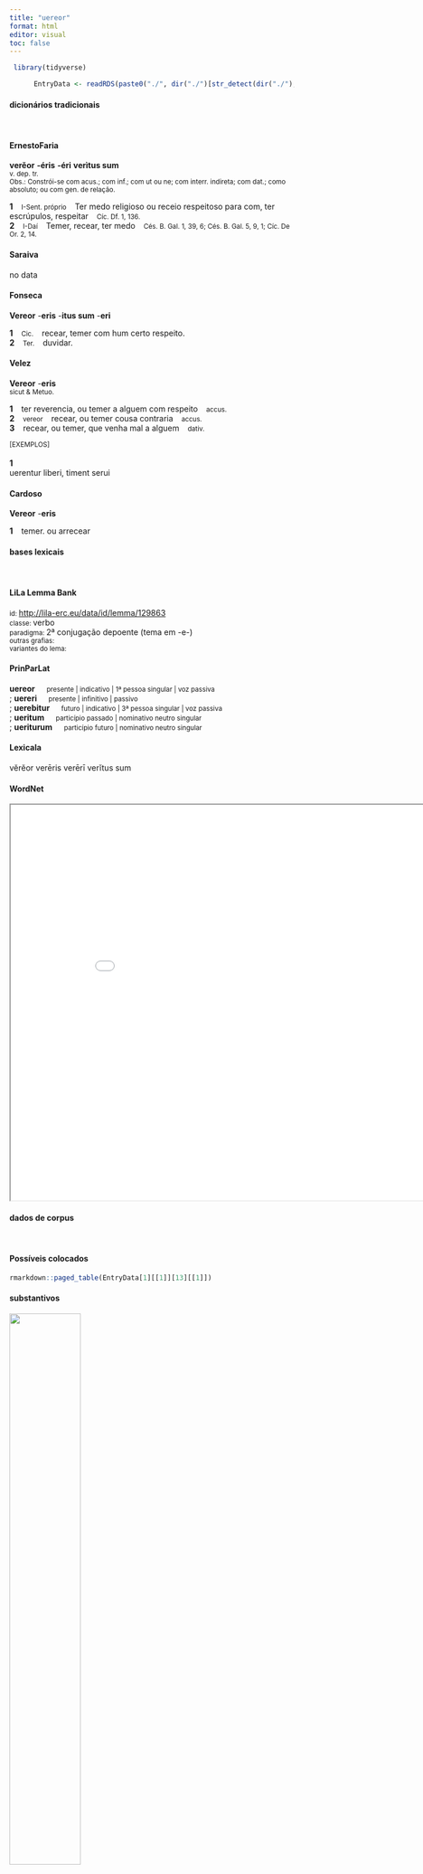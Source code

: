 ```yaml
---
title: "uereor"
format: html
editor: visual
toc: false
---
```



```r
 library(tidyverse) 

      EntryData <- readRDS(paste0("./", dir("./")[str_detect(dir("./"), "_xx117-101-114-101-111-114xx_.rds")]))

```


#### dicionários tradicionais

&emsp;




::: panel-tabset

#### ErnestoFaria

<b>verĕor</b> <b>-éris</b> <b>-éri</b> <b>verìtus sum</b> <br> <small>v. dep. tr.</small> <br> <small>Obs.: Constrói-se com acus.; com inf.; com ut ou ne; com interr. indireta; com dat.; como absoluto; ou com gen. de relação.</small>   <p> <b>1</b> &ensp; <small>I-Sent. próprio</small> &ensp; Ter medo religioso ou receio respeitoso para com, ter escrúpulos, respeitar &ensp; <small>Cíc. Df. 1, 136.</small> <br> <b>2</b> &ensp; <small>I-Daí</small> &ensp; Temer, recear, ter medo &ensp; <small>Cés. B. Gal. 1, 39, 6; Cés. B. Gal. 5, 9, 1; Cíc. De Or. 2, 14.</small> </p>




#### Saraiva

no data




#### Fonseca

<b>Vereor</b> -<b>eris</b> -<b>itus sum</b> -<b>eri</b>   <p> <b>1</b> &ensp; <small>Cic.</small> &ensp; recear, temer com hum certo respeito. <br> <b>2</b> &ensp; <small>Ter.</small> &ensp; duvidar. </p>




#### Velez

<b>Vereor</b> -<b>eris</b> <br> <small>sicut & Metuo.</small>   <p> <b>1</b> &ensp; ter reverencia, ou temer a alguem com respeito &ensp; <small>accus.</small> <br> <b>2</b> &ensp; <small>vereor</small> &ensp; recear, ou temer cousa contraria &ensp; <small>accus.</small> <br> <b>3</b> &ensp; recear, ou temer, que venha mal a alguem &ensp; <small>dativ.</small> </p>   <p><small>[EXEMPLOS]</small><br> <br><b>1</b><br>uerentur liberi, timent serui </p>




#### Cardoso

<b>Vereor</b> -<b>eris</b>   <p> <b>1</b> &ensp; temer. ou arrecear </p>


:::



#### bases lexicais

&emsp;






::: panel-tabset

#### LiLa Lemma Bank

<small> id: </small> <a href=' http://lila-erc.eu/data/id/lemma/129863 ' target="_blank"> http://lila-erc.eu/data/id/lemma/129863 </a> <br>
<small> classe: </small> verbo    <br>
<small> paradigma: </small> 2ª conjugação depoente (tema em -e-) <br>
<small> outras grafias: </small>  <br>
<small> variantes do lema: </small>  <br>





#### PrinParLat

<b> uereor </b>&emsp;<small> presente | indicativo | 1ª pessoa singular | voz passiva </small><br>
; <b> uereri </b>&emsp;<small> presente | infinitivo | passivo </small><br>
; <b> uerebitur </b>&emsp;<small> futuro | indicativo | 3ª pessoa singular | voz passiva </small><br>
; <b> ueritum </b>&emsp;<small> particípio passado | nominativo neutro singular </small><br>
; <b> ueriturum </b>&emsp;<small> particípio futuro | nominativo neutro singular </small><br>





#### Lexicala

vĕrĕor 
 verēris 
 verērī 
 verĭtus sum




#### WordNet

<iframe width='900' height='700' src='Media/Tree__xx117-101-114-101-111-114xx__sem_type_lexemes_pt.html'>

</iframe>


:::



#### dados de corpus

&emsp;




::: panel-tabset

#### Possíveis colocados

```r

rmarkdown::paged_table(EntryData[1][[1]][13][[1]])

```


#### substantivos

![](./Media/wordcloud__xx117-101-114-101-111-114xx__BY_collocate_scoreSUBST.webp){width=50% fig-alt='This chart plots collocate by scoreSUBST, for the headword uereor here are all the values plotted: collocate: ne; scoreSUBST: 0. collocate: quod; scoreSUBST: 0. collocate: enim; scoreSUBST: 0. collocate: iam; scoreSUBST: 0. collocate: sed; scoreSUBST: 0. collocate: non; scoreSUBST: 0'}




#### adjetivos

![](./Media/wordcloud__xx117-101-114-101-111-114xx__BY_collocate_scoreADJ.webp){width=50% fig-alt='This chart plots collocate by scoreADJ, for the headword uereor here are all the values plotted: collocate: ne; scoreADJ: 0. collocate: quod; scoreADJ: 0. collocate: enim; scoreADJ: 0. collocate: iam; scoreADJ: 0. collocate: sed; scoreADJ: 0. collocate: non; scoreADJ: 0'}




#### verbos

![](./Media/wordcloud__xx117-101-114-101-111-114xx__BY_collocate_scoreVERBO.webp){width=50% fig-alt='This chart plots collocate by scoreVERBO, for the headword uereor here are all the values plotted: collocate: ne; scoreVERBO: 0. collocate: quod; scoreVERBO: 0. collocate: enim; scoreVERBO: 0. collocate: iam; scoreVERBO: 0. collocate: sed; scoreVERBO: 0. collocate: non; scoreVERBO: 0'}




#### advérbios

![](./Media/wordcloud__xx117-101-114-101-111-114xx__BY_collocate_scoreADV.webp){width=50% fig-alt='This chart plots collocate by scoreADV, for the headword uereor here are all the values plotted: collocate: ne; scoreADV: 0. collocate: quod; scoreADV: 0. collocate: enim; scoreADV: 2. collocate: iam; scoreADV: 2. collocate: sed; scoreADV: 0. collocate: non; scoreADV: 2'}




#### preposições e conjunções

![](./Media/wordcloud__xx117-101-114-101-111-114xx__BY_collocate_scoreFUNC.webp){width=50% fig-alt='This chart plots collocate by scoreFUNC, for the headword uereor here are all the values plotted: collocate: ne; scoreFUNC: 50. collocate: quod; scoreFUNC: 20. collocate: enim; scoreFUNC: 0. collocate: iam; scoreFUNC: 0. collocate: sed; scoreFUNC: 0. collocate: non; scoreFUNC: 0'}


:::



::: panel-tabset

#### ExemplosTraduzidos

<p> ne metu necesse sit iis uti <b>vereor</b> <br> <small> Cic.Att.2.19.2 <br> temo que lhes seja necessário recorrer ao medo. <small> [JDD, de outra edição] </small> </small> </p>
; <p> <b>vereor</b> enim ne dum defendam meos non parcam tuis <br> <small> Cic.Att.1.17.3 <br> pois receio que, defendendo os meus, eu não poupe os teus. <small> [JDD] </small> </small> </p>
; <p> sed <b>vereor</b> ne hoc quod infectum est serpat longius <br> <small> Cic.Att.1.13.3 <br> mas temo que o que está infectado se propague muito mais. <small> [JDD] </small> </small> </p>
; <p> sed <b>vereor</b> ne hos tamen tenere potuerimus tribunos plebis amiserimus <br> <small> Cic.Att.3.24.2 <br> Mas eu receio que tenhamos podido manter estes e tenhamos perdido os tribunos da plebe. <small> [JDD, de outra edição] </small> </small> </p>
; <p> sed <b>uereri</b> debeo ne tam longas epistulas peius quam mortem oderis <br> <small> Sen.Ep.30.18 <br> 18 Mas devo recear que mais do que a morte odeias cartas tão longas. <small> [JDD] </small> </small> </p>
; <p> quod si furore atque amentia impulsus bellum intulisset quid tandem <b>uererentur</b> <br> <small> Caes.Gal.1.40.4 <br> Mas se, impelido pelo furor e pela insensatez, trouxesse a guerra, o que afinal receavam? <small> [JDD, de outra edição] </small> </small> </p>
; <p> <b>vereor</b> enim ne re iam desperata legas ut haec mea diligentia miserabilis tibi aliis inridenda videatur <br> <small> Cic.Att.3.23.4 <br> pois receio que leias, quando meu caso já for sem esperança, de modo que esta minha preocupação pareça lastimável para ti, risível para os outros. <small> [JDD, de outra edição] </small> </small> </p>





#### Frequência por autor

![](./Media/barchart__xx117-101-114-101-111-114xx__lemma_BY_author_Frequencies.webp){width=50% fig-alt='This charts plots the frequency of lemma by author_Frequencies. The Cicero subcorpus registers the highest normalized frequency, with the value of 4.11 and an absolute frequency of 66. The Caesar subcorpus follows, with a normalized frequency of 3.78 and an absolute frequency of 10. the subcorpus with the least normalized frequency is Suetonius with the normalized value of 0 and an absolute freqeuncy of 0. here are all the values: subcorpus: Caesar ; normalized frequency: 10 ; absolute frequency: 3.77672029609487. subcorpus: Cicero ; normalized frequency: 66 ; absolute frequency: 4.11153472377962. subcorpus: Horatius ; normalized frequency: 2 ; absolute frequency: 1.77604120415594. subcorpus: Ovidius ; normalized frequency: 1 ; absolute frequency: 1.71585449553878. subcorpus: Phaedrus ; normalized frequency: 1 ; absolute frequency: 1.5181417944436. subcorpus: Sallustius ; normalized frequency: 1 ; absolute frequency: 0.927557740469344. subcorpus: Seneca ; normalized frequency: 11 ; absolute frequency: 2.05296653664545. subcorpus: Suetonius ; normalized frequency: 0 ; absolute frequency: 0. subcorpus: Tacitus ; normalized frequency: 1 ; absolute frequency: 3.43288705801579. subcorpus: Vergilius ; normalized frequency: 1 ; absolute frequency: 1.93050193050193. subcorpus: Hieronymus ; normalized frequency: 0 ; absolute frequency: 0'}




#### Frequência por gênero

![](./Media/barchart__xx117-101-114-101-111-114xx__lemma_BY_genre_Frequencies.webp){width=50% fig-alt='This charts plots the frequency of lemma by genre_Frequencies. The Prosa.epistolográfica subcorpus registers the highest normalized frequency, with the value of 7.42 and an absolute frequency of 28. The Prosa.filosófica subcorpus follows, with a normalized frequency of 3.29 and an absolute frequency of 20. the subcorpus with the least normalized frequency is Poesia.trágica with the normalized value of 0 and an absolute freqeuncy of 0. here are all the values: subcorpus: Prosa.histórica ; normalized frequency: 12 ; absolute frequency: 2.92120061345213. subcorpus: Prosa.filosófica ; normalized frequency: 20 ; absolute frequency: 3.29483863527784. subcorpus: Prosa.oratória ; normalized frequency: 29 ; absolute frequency: 2.78436530872851. subcorpus: Prosa.epistolográfica ; normalized frequency: 28 ; absolute frequency: 7.41938048172978. subcorpus: Poesia.lírica ; normalized frequency: 2 ; absolute frequency: 1.68251030537562. subcorpus: Poesia.didática ; normalized frequency: 2 ; absolute frequency: 1.69649673424379. subcorpus: Poesia.trágica ; normalized frequency: 0 ; absolute frequency: 0. subcorpus: Poesia.épica ; normalized frequency: 1 ; absolute frequency: 1.93050193050193. subcorpus: Prosa.ficcional ; normalized frequency: 0 ; absolute frequency: 0'}




#### Frequência por século

![](./Media/barchart__xx117-101-114-101-111-114xx__lemma_BY_period_Frequencies.webp){width=50% fig-alt='This charts plots the frequency of lemma by period_Frequencies. The I.a.C. subcorpus registers the highest normalized frequency, with the value of 3.72 and an absolute frequency of 80. The I.d.C. subcorpus follows, with a normalized frequency of 1.99 and an absolute frequency of 13. the subcorpus with the least normalized frequency is IV.d.C. with the normalized value of 0 and an absolute freqeuncy of 0. here are all the values: subcorpus: I.a.C. ; normalized frequency: 80 ; absolute frequency: 3.72352804282057. subcorpus: I.d.C. ; normalized frequency: 13 ; absolute frequency: 1.98867982254857. subcorpus: II.d.C. ; normalized frequency: 1 ; absolute frequency: 2.61780104712042. subcorpus: IV.d.C. ; normalized frequency: 0 ; absolute frequency: 0'}


:::

